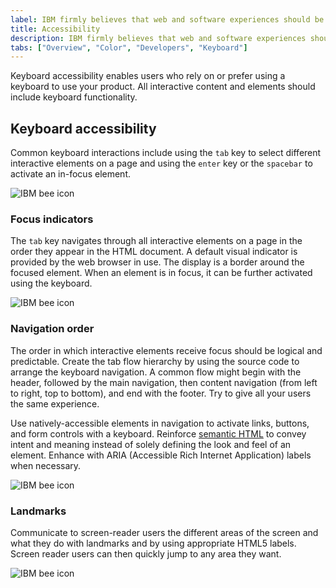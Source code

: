 ```yaml
---
label: IBM firmly believes that web and software experiences should be accessible for everyone, regardless of abilities or situation.
title: Accessibility
description: IBM firmly believes that web and software experiences should be accessible for everyone. Carbon is committed to following best practices when it comes to accessibility.
tabs: ["Overview", "Color", "Developers", "Keyboard"]
---
```


<PageDescription>

Keyboard accessibility enables users who rely on or prefer using a keyboard to use your product. All interactive content and elements should include keyboard functionality.

</PageDescription>

## Keyboard accessibility

Common keyboard interactions include using the `tab` key to select different interactive elements on a page and using the `enter` key or the `spacebar` to activate an in-focus element.

<Row className="resource-card-group">
<Column colMd={4} colLg={4} noGutterSm>
  <ResourceCard
    subTitle="IBM Checkpoint 2.1.1 Keyboard"
    href="https://www.ibm.com/able/guidelines/ci162/keyboard.html"
    >

![IBM bee icon](images/bee.svg)

  </ResourceCard>
</Column>
</Row>

### Focus indicators

The `tab` key navigates through all interactive elements on a page in the order they appear in the HTML document. A default visual indicator is provided by the web browser in use. The display is a border around the focused element. When an element is in focus, it can be further activated using the keyboard.

<Row className="resource-card-group">
<Column colMd={4} colLg={4} noGutterSm>
  <ResourceCard
    subTitle="IBM Checkpoint 2.4.7 Focus Visible"
    href="https://www.ibm.com/able/guidelines/ci162/focus_visible.html"
    >

![IBM bee icon](images/bee.svg)

  </ResourceCard>
</Column>
</Row>

### Navigation order

The order in which interactive elements receive focus should be logical and predictable. Create the tab flow hierarchy by using the source code to arrange the keyboard navigation. A common flow might begin with the header, followed by the main navigation, then content navigation (from left to right, top to bottom), and end with the footer. Try to give all your users the same experience.

Use natively-accessible elements in navigation to activate links, buttons, and form controls with a keyboard. Reinforce [semantic HTML](./developers#use-semantic-html) to convey intent and meaning instead of solely defining the look and feel of an element. Enhance with ARIA (Accessible Rich Internet Application) labels when necessary.

<Row className="resource-card-group">
<Column colMd={4} colLg={4} noGutterSm>
  <ResourceCard
    subTitle="IBM Checkpoint 2.4.3 Focus Order"
    href="https://www.ibm.com/able/guidelines/ci162/focus_order.html"
    >

![IBM bee icon](images/bee.svg)

  </ResourceCard>
</Column>
</Row>

### Landmarks

Communicate to screen-reader users the different areas of the screen and what they do with landmarks and by using appropriate HTML5 labels. Screen reader users can then quickly jump to any area they want.

<Row className="resource-card-group">
<Column colMd={4} colLg={4} noGutterSm>
  <ResourceCard
    subTitle="IBM Checkpoint 1.3.1 Info and Relationships"
    href="https://www.ibm.com/able/guidelines/ci162/info_and_relationships.html"
    >

![IBM bee icon](images/bee.svg)

  </ResourceCard>
</Column>
</Row>
